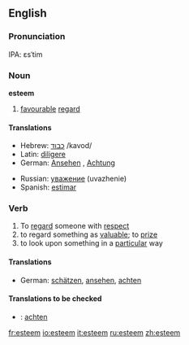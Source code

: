 ==English==

===Pronunciation===
IPA: ɛsˈtim

===Noun===
'''esteem'''  {{uncountable}}

# [[favourable]] [[regard]]

====Translations====
{{top}}
*Hebrew: [[כבוד]] /kavod/
*Latin: [[diligere]]
*German: [[Ansehen]] {{n}}, [[Achtung]] {{f}}
{{mid}}
*Russian: [[уважение]] (uvazhenie)
*Spanish: [[estimar]]
{{bottom}}

===Verb===
{{en-infl-reg-consonant|esteem||}}

# To [[regard]] someone with [[respect]]
# to regard something as [[valuable]]; to [[prize]]
# to look upon something in a [[particular]] way

====Translations====
{{top}}
*German: [[schätzen]], [[ansehen]], [[achten]]
{{bottom}}

====Translations to be checked====
{{checktrans}}
*{{ttbc|Dutch}}: [[achten]]

[[fr:esteem]]
[[io:esteem]]
[[it:esteem]]
[[ru:esteem]]
[[zh:esteem]]